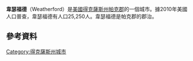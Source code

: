 {{Infobox settlement
|official_name            = Weatherford, Texas
|settlement_type          = [[City|City]]
|nickname                 = Cutting Horse Capital of the World, Peach Capital of Texas|
|image_skyline            = Weatherford, TX, City Hall IMG_6492.JPG
|imagesize                = 250px
|image_caption            = 
|image_seal               = 
|image_map                = TXMap-doton-Weatherford.PNG
|mapsize                  = 250px
|map_caption              = 在帕克郡的位置
|image_map1               = Parker County Weatherford.svg
|mapsize1                 = 250px
|map_caption1             = 
|subdivision_type         = 國家
|subdivision_type1        = 州
|subdivision_type2        = 郡
|subdivision_name         = {{Flagicon|USA}}[[美國|美國]]
|subdivision_name1        = {{Flagicon|Texas}}[[得克薩斯州|得克薩斯州]]
|subdivision_name2        = [[帕克郡_(得克薩斯州)|帕克郡]]
|government_type          = [[Council-manager_government|Council-Manager]]
|leader_title             = [[City_Council|City Council]]
|leader_name              = [[Mayor|Mayor]] Dennis Hooks <br/> Waymon Hamilton <br/> Craig Swancy  <br/> Heidi Wilder <br/> Jeff Robinson
|leader_title1            = [[City_Manager|City Manager]]
|leader_name1              = Jerry Blaisdell
|established_date         = 
|website                  = [http://www.weatherfordtx.gov WeatherfordTX.gov]
|unit_pref                = US
|area_magnitude           = 1 E6
|area_total_sq_mi         = 22.7
|area_land_sq_mi          = 20.9
|area_water_sq_mi         = 1.8
|area_water_percent       = 
|area_urban_km2           = 
|area_urban_sq_mi         = 
|area_total_km2           = 58.7
|area_land_km2            = 54.1
|area_water_km2           = 4.6
|population_as_of         = 2010
|population_note          = 
|population_total         = 25250
|population_density_km2   = 351.3
|timezone                 = [[North_American_Central_Time_Zone|CST]]
|utc_offset               = -6
|timezone_DST             = [[North_American_Central_Time_Zone|CDT]]
|utc_offset_DST           = -5
|elevation_m              = 321
|elevation_ft             = 1053
|coordinates_display      = inline,title
|coordinates_type         = region:US_type:city
|latd = 32 |latm = 45 |lats = 33 |latNS = N
|longd = 97 |longm = 47 |longs = 6 |longEW = W
|postal_code_type         = [[ZIP_code|ZIP code]]s
|postal_code              = 76085-76088
|area_code                = [[Area_code_817|817]]
|blank_name               = [[Federal_Information_Processing_Standard|FIPS code]]
|blank_info               = 48-76864<ref name="GR2">{{cite web|url=http://factfinder2.census.gov|publisher=[[United_States_Census_Bureau|United States Census Bureau]]|accessdate=2008-01-31|title=American FactFinder|archive-date=2011-07-26|archive-url=https://web.archive.org/web/20110726025515/http://factfinder2.census.gov/|dead-url=no}}</ref>
|blank1_name              = [[Geographic_Names_Information_System|GNIS]] feature ID
|blank1_info              = 1376666<ref name="GR3">{{cite web|url=http://geonames.usgs.gov|accessdate=2008-01-31|title=US Board on Geographic Names|publisher=[[United_States_Geological_Survey|United States Geological Survey]]|date=2007-10-25|archive-date=2012-02-26|archive-url=https://www.webcitation.org/65jET5cdV?url=http://geonames.usgs.gov/|dead-url=no}}</ref>
|footnotes                = 
}}
'''韋瑟福德'''（Weatherford）是[[美國|美國]][[得克薩斯州|得克薩斯州]][[帕克郡_(得克薩斯州)|帕克郡]]的一個城市。據2010年美國人口普查，韋瑟福德有人口25,250人。韋瑟福德是帕克郡的郡治。 
==參考資料==
{{Reflist}}
[[Category:得克薩斯州城市|Category:得克薩斯州城市]]